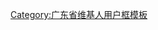{{Userbox
|border-c=black
|border-s=1
|id-c=white
|info-c=#E6E6FA
|info-s=9
|id=[[File:Longchan005.jpg|60px]]
|info=该用户是'''[[河源]]'''人。
}}

<includeonly>[[Category:河源维基人|{{PAGENAME}}]][[Category:广东维基人|{{PAGENAME}}]]</includeonly>
<noinclude>
[[Category:广东省维基人用户框模板]]
</noinclude>